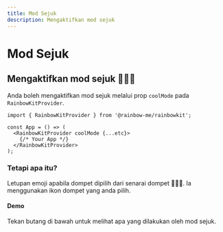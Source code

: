```yaml
---
title: Mod Sejuk
description: Mengaktifkan mod sejuk
---
```


# Mod Sejuk

## Mengaktifkan mod sejuk 🌈🌈🌈

Anda boleh mengaktifkan mod sejuk melalui prop `coolMode` pada `RainbowKitProvider`.

```tsx
import { RainbowKitProvider } from '@rainbow-me/rainbowkit';

const App = () => (
  <RainbowKitProvider coolMode {...etc}>
    {/* Your App */}
  </RainbowKitProvider>
);
```

### Tetapi apa itu?

Letupan emoji apabila dompet dipilih dari senarai dompet 🌈🌈🌈. Ia menggunakan ikon dompet yang anda pilih.

#### Demo

Tekan butang di bawah untuk melihat apa yang dilakukan oleh mod sejuk.

<CoolMode />
